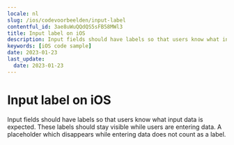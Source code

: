 ```yaml
---
locale: nl
slug: /ios/codevoorbeelden/input-label
contentful_id: 3ae8uWuQQdQS5sFB58MWl3
title: Input label on iOS
description: Input fields should have labels so that users know what input data is expected.
keywords: [iOS code sample]
date: 2023-01-23
last_update:
  date: 2023-01-23
---
```


# Input label on iOS

Input fields should have labels so that users know what input data is expected. These labels should stay visible while users are entering data. A placeholder which disappears while entering data does not count as a label.

<CodeSample id="input-label" locale="nl" platform="ios"/>
